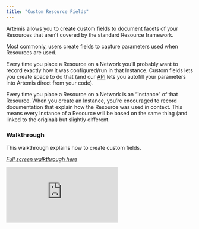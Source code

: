 ```yaml
---
title: "Custom Resource Fields"
---
```

Artemis allows you to create custom fields to document facets of your Resources that aren’t covered by the standard Resource framework.

Most commonly, users create fields to capture parameters used when Resources are used. 

Every time you place a Resource on a Network you’ll probably want to record exactly how it was configured/run in that Instance. Custom fields lets you create space to do that (and our [API](https://docs.artemisplatform.com/api) lets you autofill your parameters into Artemis direct from your code).

<Card title="What are Instances?">
Every time you place a Resource on a Network is an “Instance” of that Resource. When you create an Instance, you’re encouraged to record documentation that explain how the Resource was used in context. This means every Instance of a Resource will be based on the same thing (and linked to the original) but slightly different. 
</Card>

### Walkthrough
This walkthrough explains how to create custom fields.

*[Full screen walkthrough here](https://supademo.com/demo/U9KHk4yqB_vdl7n4S4aph)* 
<iframe src="https://supademo.com/embed/U9KHk4yqB_vdl7n4S4aph" frameborder="0" webkitallowfullscreen="true" mozallowfullscreen="true" allowfullscreen style={{"width":"719px","height":"500px","border":"none"}}></iframe>
